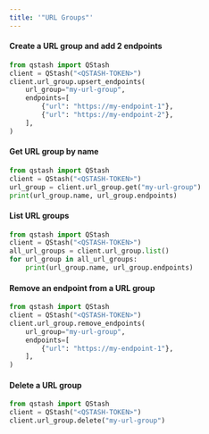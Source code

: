 ```yaml
---
title: '"URL Groups"'
---
```

#### Create a URL group and add 2 endpoints
```python
from qstash import QStash
client = QStash("<QSTASH-TOKEN>")
client.url_group.upsert_endpoints(
    url_group="my-url-group",
    endpoints=[
        {"url": "https://my-endpoint-1"},
        {"url": "https://my-endpoint-2"},
    ],
)
```
#### Get URL group by name
```python
from qstash import QStash
client = QStash("<QSTASH-TOKEN>")
url_group = client.url_group.get("my-url-group")
print(url_group.name, url_group.endpoints)
```
#### List URL groups
```python
from qstash import QStash
client = QStash("<QSTASH-TOKEN>")
all_url_groups = client.url_group.list()
for url_group in all_url_groups:
    print(url_group.name, url_group.endpoints)
```
#### Remove an endpoint from a URL group
```python
from qstash import QStash
client = QStash("<QSTASH-TOKEN>")
client.url_group.remove_endpoints(
    url_group="my-url-group",
    endpoints=[
        {"url": "https://my-endpoint-1"},
    ],
)
```
#### Delete a URL group
```python
from qstash import QStash
client = QStash("<QSTASH-TOKEN>")
client.url_group.delete("my-url-group")
```